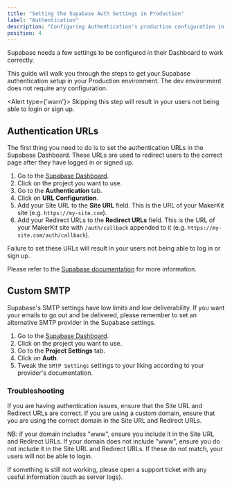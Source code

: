 ```yaml
---
title: "Setting the Supabase Auth Settings in Production"
label: "Authentication"
description: "Configuring Authentication's production configuration in the Remix Supabase SaaS kit"
position: 4
---
```


Supabase needs a few settings to be configured in their Dashboard to work correctly.

This guide will walk you through the steps to get your Supabase authentication setup in your Production environment. The dev environment does not require any configuration.

<Alert type={'warn'}>
  Skipping this step will result in your users not being able to login or sign up.
</Alert>

## Authentication URLs

The first thing you need to do is to set the authentication URLs in the Supabase Dashboard. These URLs are used to redirect users to the correct page after they have logged in or signed up.

1. Go to the [Supabase Dashboard](https://app.supabase.io/).
2. Click on the project you want to use.
3. Go to the **Authentication** tab.
4. Click on **URL Configuration**.
5. Add your Site URL to the **Site URL** field. This is the URL of your MakerKit site (e.g. `https://my-site.com`).
6. Add your Redirect URLs to the **Redirect URLs** field. This is the URL of your MakerKit site with `/auth/callback` appended to it (e.g. `https://my-site.com/auth/callback`).

Failure to set these URLs will result in your users not being able to log in or sign up.

Please refer to the [Supabase documentation](https://supabase.com/docs/guides/auth/auth-smtp) for more information.

## Custom SMTP

Supabase's SMTP settings have low limits and low deliverability. If you want your emails to go out and be delivered, please remember to set an alternative SMTP provider in the Supabase settings.

1. Go to the [Supabase Dashboard](https://app.supabase.io/).
2. Click on the project you want to use.
3. Go to the **Project Settings** tab.
4. Click on **Auth**.
5. Tweak the `SMTP Settings` settings to your liking according to your provider's documentation.

### Troubleshooting

If you are having authentication issues, ensure that the Site URL and Redirect URLs are correct. If you are using a custom domain, ensure that you are using the correct domain in the Site URL and Redirect URLs.

<Alert type="warn">
  NB: if your domain includes "www", ensure you include it in the Site URL and Redirect URLs. If your domain does not
  include "www", ensure you do not include it in the Site URL and Redirect URLs. If these do not match, your users will
  not be able to login.
</Alert>

If something is still not working, please open a support ticket with any useful information (such as server logs).
